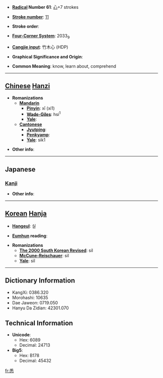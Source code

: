 * '''[[Wiktionary:Chinese radical index| Radical]] Number 61''': [[Wiktionary:Chinese radical index 心|心]]+7 strokes

* '''[[Wiktionary:Chinese total strokes index|Stroke number]]''': [[Wiktionary:Chinese total strokes index 11|11]]

* '''Stroke order''': 

* '''[[Wiktionary:Chinese four corner index|Four-Corner System]]''': 2033<sub>9</sub>

* '''[[Wiktionary:Chinese Cangjie index|Cangjie input]]''': 竹木心 (HDP)

* '''Graphical Significance and Origin''': 

* '''Common Meaning''': know, learn about, comprehend

----

== [[Chinese]] [[Hanzi]] ==

* '''Romanizations'''
** '''[[Mandarin]]'''
*** '''[[Pinyin]]''': xī (xi1)
*** '''[[Wade-Giles]]''': hsi<sup>1</sup>
*** '''[[Yale]]''': 
** '''[[Cantonese]]'''
*** '''[[Jyutping]]''':
*** '''[[Penkyamp]]''': 
*** '''[[Yale]]''': sik1

* '''Other info''': 

----

==Japanese==
===[[Kanji]]===
{{kanji|on readings=[[しつ]] (shitsu)
|kun readings=[[つくす]] (tsukusu), [[ことごとく]] (kotogotoku)
}}

* '''Other info''':  

----

== [[Korean]] [[Hanja]] ==

* '''[[Hangeul]]''': 실

* '''[[Eumhun]] reading''': 

* '''Romanizations'''
** '''[[The 2000 South Korean Revised Romanization|The 2000 South Korean Revised]]''': sil
** '''[[McCune-Reischauer]]''': sil
** '''[[Yale]]''': sil

----

== Dictionary Information ==

* KangXi: 0386.320
* Morohashi: 10635
* Dae Jaweon: 0719.050
* Hanyu Da Zidian: 42301.070

== Technical Information ==

* '''Unicode''':
** Hex: 6089
** Decimal: 24713
* '''Big5''':
** Hex: B178
** Decimal: 45432

[[fr:悉]]
